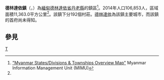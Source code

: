 {{Infobox settlement
|name =德林達依鎮
|native_name = {{lang|my|တနင်္သာရီမြို့နယ်}}
|settlement_type = [[丹老縣|丹老縣]]鎮區
|image_skyline = 
|image_map = 
|mapsize = 
|map_caption = 
|pushpin_label_position = bottom
|pushpin_map = Burma
|pushpin_map_caption =德林達依鎮在緬甸的位置
|seat = 不明
|seat_type = 首府
|subdivision_type = 國家
|subdivision_name = {{flag|Burma}}
|subdivision_type1 = [[缅甸行政区划|省邦]]
|subdivision_name1 = [[德林達依省|德林達依省]]
|subdivision_type2 = [[縣_(緬甸)|縣]]
|subdivision_name2 = [[丹老縣|丹老縣]]
|area_total_km2 = 11,363.0
|population_footnotes =<ref name="citypopulation">[http://www.citypopulation.de/php/myanmar-admin.php MYANMAR: Administrative Division]. Citypopulation. 2015-11-22</ref>
|population = 106,853
|population_as_of = 2014
|population_density_km2 = 9.40
|coordinates_display = inline,title
|coordinates_region = MM
|latNS = N
|latd = 12
|latm = 05
|lats = 00
|longEW = E
|longd = 99
|longm = 15
|longs = 00
|elevation_ft = 
|elevation_m = 
|timezone = [[Myanmar_Standard_Time|MST]]
|utc_offset = +6:30
|website =
}}

'''德林達依鎮'''（{{lang-my|တနင်္သာရီမြို့နယ်}}，{{lang-en|Tanintharyi Township}}）為[[緬甸|緬甸]][[德林達依省|德林達依省]][[丹老縣|丹老縣]]的鎮區<ref name="MIMU001">[http://www.burmalibrary.org/docs6/MIMU001_A3_SD%20&%20Township%20Overview.pdf "Myanmar States/Divisions & Townships Overview Map"] {{webarchive|url=https://web.archive.org/web/20101203160828/http://www.burmalibrary.org/docs6/MIMU001_A3_SD%20%26%20Township%20Overview.pdf |date=2010-12-03 }} Myanmar Information Management Unit (MIMU)</ref>。2014年人口106,853人，區域面積11,363.0平方公里<ref name=citypopulation/>。該鎮下分192個村莊。[[德林達依_(緬甸城市)|德林達依]]為該鎮主要城市，而該鎮的首府尚未得知。

==參見==
{{Reflist}}

{{德林達依省行政區劃|state=collapsed}}

[[Category:德林達依省鎮區|T]]

{{Burma-geo-stub}}